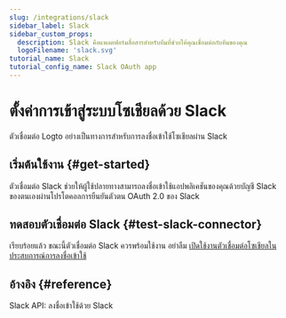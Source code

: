 ```yaml
---
slug: /integrations/slack
sidebar_label: Slack
sidebar_custom_props:
  description: Slack คือแพลตฟอร์มสื่อสารสำหรับทีมที่ช่วยให้คุณเชื่อมต่อกับทีมของคุณ
  logoFilename: 'slack.svg'
tutorial_name: Slack
tutorial_config_name: Slack OAuth app
---
```




# ตั้งค่าการเข้าสู่ระบบโซเชียลด้วย Slack

ตัวเชื่อมต่อ Logto อย่างเป็นทางการสำหรับการลงชื่อเข้าใช้โซเชียลผ่าน Slack

<GuideTip />

## เริ่มต้นใช้งาน \{#get-started}

ตัวเชื่อมต่อ Slack ช่วยให้ผู้ใช้ปลายทางสามารถลงชื่อเข้าใช้แอปพลิเคชันของคุณด้วยบัญชี Slack ของตนเองผ่านโปรโตคอลการยืนยันตัวตน OAuth 2.0 ของ Slack

<Integration />

## ทดสอบตัวเชื่อมต่อ Slack \{#test-slack-connector}

เรียบร้อยแล้ว ขณะนี้ตัวเชื่อมต่อ Slack ควรพร้อมใช้งาน อย่าลืม [เปิดใช้งานตัวเชื่อมต่อโซเชียลในประสบการณ์การลงชื่อเข้าใช้](/connectors/social-connectors/#enable-social-sign-in)

## อ้างอิง \{#reference}

<Url href="https://api.slack.com/authentication/sign-in-with-slack">
  Slack API: ลงชื่อเข้าใช้ด้วย Slack
</Url>
